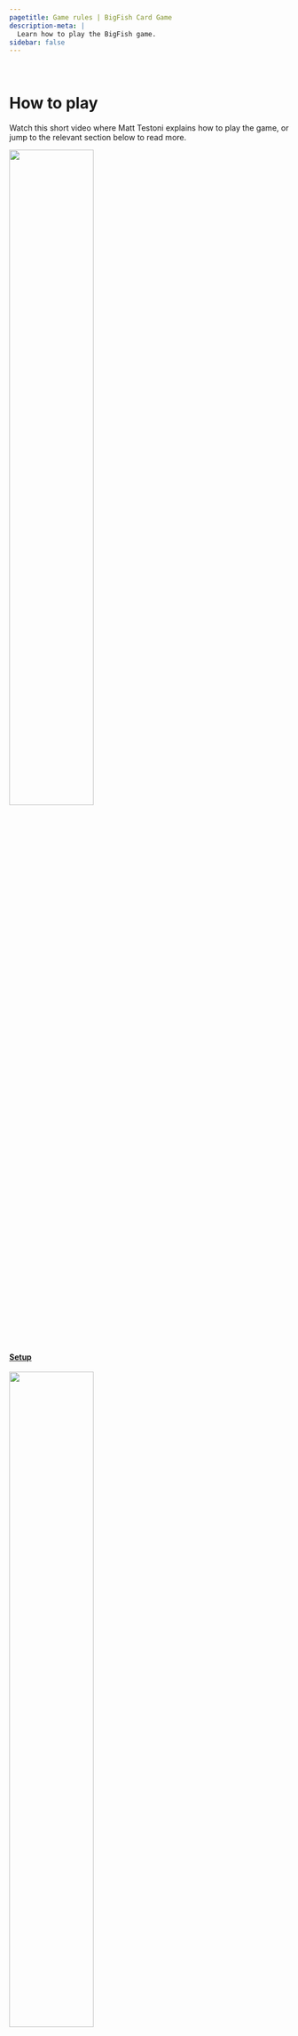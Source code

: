 ```yaml
---
pagetitle: Game rules | BigFish Card Game
description-meta: |
  Learn how to play the BigFish game.
sidebar: false
---
```


::: {.column-screen .hero-img .hero-strip-page .img-container}
   
:::

# How to play {.column-screen}

<!-- start padded grid -->
:::::::::::: {.grid .column-screen .mx-1 .mx-sm-2 .mx-md-3 .mx-xl-4 .justify-contents-evenly .align-items-center .text-center .my-4}
::::::::: {.g-col-12 .mx-1 .mx-lg-2 .mx-xl-4}
Watch this short video where Matt Testoni explains how to play the game, or jump to the relevant section below to read more.
:::::::::

<!-- text column -->
::::::::: {.g-col-12 .g-col-lg-5 .g-col-xl-6 .g-col-xxl-6 .mx-1 .mx-lg-2 .mx-xl-4}
:::::: {.grid .justify-contents-evenly .align-items-center .text-center}
::: {.g-col-6 .g-col-md-3 .g-col-lg-6 .mx-3 .mx-sm-4 .mx-md-0 .mx-lg-0 .mx-xl-4 .mx-xxl-4}
[![](../resources/icons/users-rectangle-solid-orange.svg){width="55%"}](../pages/rules.qmd#sec-setup)

#### [Setup](../pages/rules.qmd#sec-setup) {.text-center}
:::

::: {.g-col-6 .g-col-md-3 .g-col-lg-6 .mx-3 .mx-sm-4 .mx-md-0 .mx-lg-0 .mx-xl-4 .mx-xxl-4}
[![](../resources/icons/fish-solid-orange.svg){width="55%"}](../pages/rules.qmd#sec-gameplay)

#### [Gameplay](../pages/rules.qmd#sec-gameplay) {.text-center}
:::

::: {.g-col-6 .g-col-md-3 .g-col-lg-6 .mx-3 .mx-sm-4 .mx-md-0 .mx-lg-0 .mx-xl-4 .mx-xxl-4}
[![](../resources/icons/arrow-rotate-right-solid-orange.svg){width="50%"}](../pages/rules.qmd#sec-round-end)

#### [Round end](../pages/rules.qmd#sec-round-end) {.text-center}
:::

::: {.g-col-6 .g-col-md-3 .g-col-lg-6 .mx-3 .mx-sm-4 .mx-md-0 .mx-lg-0 .mx-xl-4 .mx-xxl-4}
[![](../resources/icons/trophy-solid-orange.svg){width="50%"}](../pages/rules.qmd#sec-game-end)

#### [Game end](../pages/rules.qmd#sec-game-end) {.text-center}
:::
::::::
<!-- end text column -->
:::::::::

<!-- video column  -->
:::::::: {.g-col-12 .g-col-lg-7 .g-col-xl-6 .g-col-xxl-6 .text-center .img-container .mx-1 .mx-lg-2 .mx-xl-4}
::: youtube-box
<iframe class="youtube" src="https://www.youtube.com/embed/7-v6ba8R8YM" title="YouTube video player" frameborder="0" allow="accelerometer; autoplay; clipboard-write; encrypted-media; gyroscope; picture-in-picture; web-share" allowfullscreen>
</iframe>
:::
::::::::
<!-- end padded grid -->
::::::::::::

## Setup {#sec-setup .column-screen}

::::::: {.grid .column-screen .mx-1 .mx-sm-2 .mx-md-3 .mx-xl-4 .justify-contents-evenly .align-items-center}
:::: {.order-1 .g-col-12 .g-col-lg-12 .g-col-xl-12 .mx-1 .mx-md-3 .mx-xl-4}
Shuffle all fish cards and wildcards together into the gameplay deck and place in the middle of the play area.
From this deck, draw cards equal to the number of players +2 and place them face-up in the middle of the play area.
These are the face-up cards. 

Find the "End of game" card and set it aside, then shuffle the remaining round-end cards. 
Remove four round-end cards and put them aside, shuffle the "End of game" card into the rest of the deck, and place the four removed cards on top. Place the round-end deck in the centre of the play area. The game will end randomly at any time after the first four rounds.
::::

:::: {.order-2 .g-col-12 .g-col-lg-6 .g-col-xxl-4 .mx-1 .mx-md-3 .mx-xl-4}
![](../resources/images/gameplay-photos/GameOnSandSm-16x9.jpg)
::::

:::: {.order-3 .g-col-12 .g-col-lg-6 .g-col-xxl-8 .mx-1 .mx-md-3 .mx-xl-4}
Identify a large clear space in front of each player - this will be their fishing site. Deal each player six cards. 
To start the game each player places up to three fish from their hand into their fishing site: one as a big fish, one as a medium fish, and one as a juvenile fish. 
If the player does not have three fish in their hand, they must place the bigger fish first (so they will have only one big and one medium fish, or only one big fish). 
::::
:::::::

## Keep track of fish size {.column-screen}

::::::::: {.grid .column-screen .mx-1 .mx-sm-2 .mx-md-3 .mx-xl-4 .justify-contents-evenly .align-items-center .my-2}
:::::: {.g-col-12 .mx-1 .mx-md-3 .mx-xl-4}
The orientation of the fish cards in your fishing site or ice box is essential. All fish start as larval fish, then become juveniles, medium sized and then large fish. You get different number of points for catching different sized fish. Remember, in each turn a fish can only grow by one size increment. It takes a while to bring back big fish. 
::::::

::: {.g-col-6 .g-col-md-3 .mx-1 .mx-md-3 .my-2 .text-center .img-container}
![](../resources/images/cards/fish-cards/yellowtail-kingfish-larval.jpg){.image-card-sideways}
:::

::: {.g-col-6 .g-col-md-3 .mx-1 .mx-md-3 .text-center .my-2 .img-container}
![](../resources/images/cards/fish-cards/yellowtail-kingfish-juvenile.jpg){.image-card}
:::

::: {.g-col-6 .g-col-md-3 .mx-1 .mx-md-3 .text-center .my-2 .img-container}
![](../resources/images/cards/fish-cards/yellowtail-kingfish-medium.jpg){.image-card-sideways}
:::

::: {.g-col-6 .g-col-md-3 .mx-1 .mx-md-3 .text-center .my-2 .img-container}
![](../resources/images/cards/fish-cards/yellowtail-kingfish.jpg){.image-card}
:::
:::::::::

## Gameplay {#sec-gameplay .column-screen}

::::::: {.grid .column-screen .mx-1 .mx-sm-2 .mx-md-3 .mx-xl-4 .justify-contents-evenly .align-items-center}
:::: {.order-1 .g-col-12 .g-col-sm-8 .g-col-md-8 .g-col-lg-8 .g-col-xl-9 .mx-1 .mx-md-3 .mx-xl-5}
During the round each player follows these steps. Use the turn order to keep track.

1. **DRAW** new cards equal to the number of big fish you have in your fishing site, but **no more than 5 cards**. You can draw these cards from the face-up cards, the deck, or both. This means that you can draw unknown card from the deck or play safe and take what you  see (from the face-up cards). Check to see if you have any pink wild cards in your fishing site (not in your hands) - they allow you to draw more cards.

2. **SPAWN** new fish equal to the number of big fish you have in your fishing site. This is done by placing cards from your hand into your fishing site in the larval fish orientation. 
Check to see if you have any red wild cards in your fishing site (not in your hands) - they allow you to spawn more fish.
::::

:::: {.order-2 .g-col-12 .g-col-sm-4 .g-col-md-4 .g-col-lg-4 .g-col-xl-3 .mx-1 .mx-md-3 .mx-xl-5 .text-center .caption-p}
![](../resources/images/cards/turn-order.jpg){.image-card .lightbox}

Click on the image to zoom in!
::::

:::: {.order-4  .g-col-12 .mx-1 .mx-md-3 .mx-xl-5}
3. **GROW** fish to their next stage by rotating them from larval to juvenile, from juvenile to medium, or from medium to big.
You can grow a fish to the next stage for every big fish present in your fishing site, i.e. if you have two big fish you may grow two smaller fish to their next stage.
Fish can only grow by one stage in each turn (larval to juvenile, medium to large, etc), i.e. larval juvenile cannot become big fish in one round even if you have three big fish and can have three "growth steps".
Check to see if you have any green wild cards with a starfish in your fishing hole (not in your hands) -- they allow you to grow more fish.

4. If you like, **CATCH** **ONE** fish from your fishing site. Catching is optional. You catch fish by placing it in your ice box in the same orientation as you caught it. Caught big fish no longer count as big fish in your fishing site. You can only catch one fish per turn, unless you have orange wild cards in your fishing site (not in your hands), such as fishing rod, scuba equipment or delicious bait. Remember, it is important to keep catching fish, because once the game ends the player who has the largest number of points from the caught fish will win. Catching big fish will give you more points, but will reduce the number of cards you can draw, the number of fish you can spawn or the number of growth steps you can have.

5. If you like, play **ONE WILD CARD** from your hand into your fishing site. Wild cards come in multiple colours that do different things. Coloured cards are played (placed) into your fishing site to give you extra abilities or improve your site. They are permanent and apply each round. Black wildcards give one-off effects and must be discarded once they are played.
::::
:::::::

## Round end {#sec-round-end .column-screen}

:::::: {.grid .column-screen .mx-1 .mx-sm-2 .mx-md-3 .mx-xl-4 .justify-contents-evenly .align-items-center}
::: {.order-1 .g-col-12 .g-col-md-4 .g-col-lg-4 .g-col-xl-3 .mx-1 .mx-md-3 .mx-xl-5 .text-center .caption-p}
![](../resources/images/cards/round-end-cards/localised-species-extinction.jpg){.image-card .lightbox}

Click on the image to zoom in!
:::

::: {.order-2 .g-col-12 .g-col-md-8 .g-col-lg-8 .g-col-xl-9 .mx-2 .mx-md-3 .mx-xl-5}
Once each player has had one turn, follow the round end steps to complete the round.

1. **Reveal** the top round end event card and follow its directions.
If this is a round 5 or more, the round end card might also be the end of the game card.

2. **Discard** cards so no player has more than 7 cards in hand. 
This is rarely needed, but helps maintain the balance of the game.

3. **Reset** the face-up cards for the centre by moving them to the used card pile (face-down) and setting up new face-up cards from the pile (number of players + 2).

4. **Rotate** the first player by passing the first player card clockwise.
This ensures that the first player gets the choice of new face-up cards equally.
:::
::::::

## Game end {#sec-game-end .column-screen}

:::::: {.grid .column-screen .mx-1 .mx-sm-2 .mx-md-3 .mx-xl-4 .justify-contents-evenly .align-items-center}
::: {.order-2 .g-col-12 .g-col-md-4 .g-col-lg-4 .g-col-xl-3 .mx-1 .mx-md-3 .mx-xl-5 .text-center .caption-p}
![](../resources/images/cards/round-end-cards/end-game.jpg){.image-card .lightbox}

Click on the image to zoom in!
:::

::: {.order-1 .g-col-12 .g-col-md-8 .g-col-lg-8 .g-col-xl-9 .mx-2 .mx-md-3 .mx-xl-5}
The game ends randomly, once the flipped round end card is the "End of the game" card.
This should happen after the end of 5 rounds or more.
Now count your points.

1. Making sure you keep the orientation correct for each fish in your ice box and count the points displayed next to the size of each fish in your ice box.

2. Each larval, juvenile and medium fish remaining in your fishing site give you 1 point.
Add these points to your total score.

3. Each big fish remaining alive in your fishing site give you 2 points.
Add these points to your total score.
:::

::: {.order-3 .g-col-12 .g-col-md-8 .g-col-lg-8 .g-col-xl-9 .mx-1 .mx-md-3 .mx-xl-4 .text-center .h3 style="color: var(--bs-accent); margin-top: 0px; margin-bottom: 2em;"}
**The player with the most points wins! **
:::
::::::

